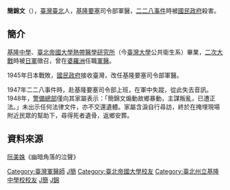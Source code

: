 {{Min-nan
| img       = <!-- [[圖檔名|大小]] -->
| caption   = <!-- 圖片檔案之解釋 -->
| choan-han = 簡錦文
| choan-lo  = Kán Kím-bûn
}}
'''簡錦文'''（{{bd|1924年||1947年|}}），[[臺灣|臺灣]][[臺北|臺北]]人，[[基隆要塞|基隆要塞]]司令部軍醫，[[二二八事件|二二八事件]]時被[[國民政府|國民政府]]殺害。

==簡介==
[[基隆中學|基隆中學]]、[[臺北帝國大學|臺北帝國大學]][[熱帶醫學研究所|熱帶醫學研究所]]（今[[臺灣大學|臺灣大學]]公共衛生系）畢業，[[二次大戰|二次大戰]]時被[[日軍|日軍]]徵召，曾在[[婆羅洲|婆羅洲]]任職[[軍醫|軍醫]]。

1945年日本戰敗，[[國民政府|國民政府]]接收臺灣，改任基隆要塞司令部軍醫。

1947年二二八事件時，赴基隆要塞司令部上班，在軍中失蹤，從此失去音訊。1948年，[[警備總部|警備總部]]僅向其家屬表示：「簡錦文煽動故鄉暴動，主謀叛亂，已遭正法。」未出示任何法律文件，亦不交還遺體。家屬含淚自行尋訪，終於在掩埋現場附近民眾的幫助下，尋得死者遺骨，返鄉安葬。

==資料來源==
[[阮美姝|阮美姝]]《幽暗角落的泣聲》

[[Category:臺灣軍醫師|Category:臺灣軍醫師]]
[[Category:二二八事件受難者|J簡]]
[[Category:臺北帝國大學校友|Category:臺北帝國大學校友]]
[[Category:臺北州立基隆中學校校友|Category:臺北州立基隆中學校校友]]
[[Category:被國民政府處決的台灣人|J簡]]
[[Category:簡姓|J錦]]